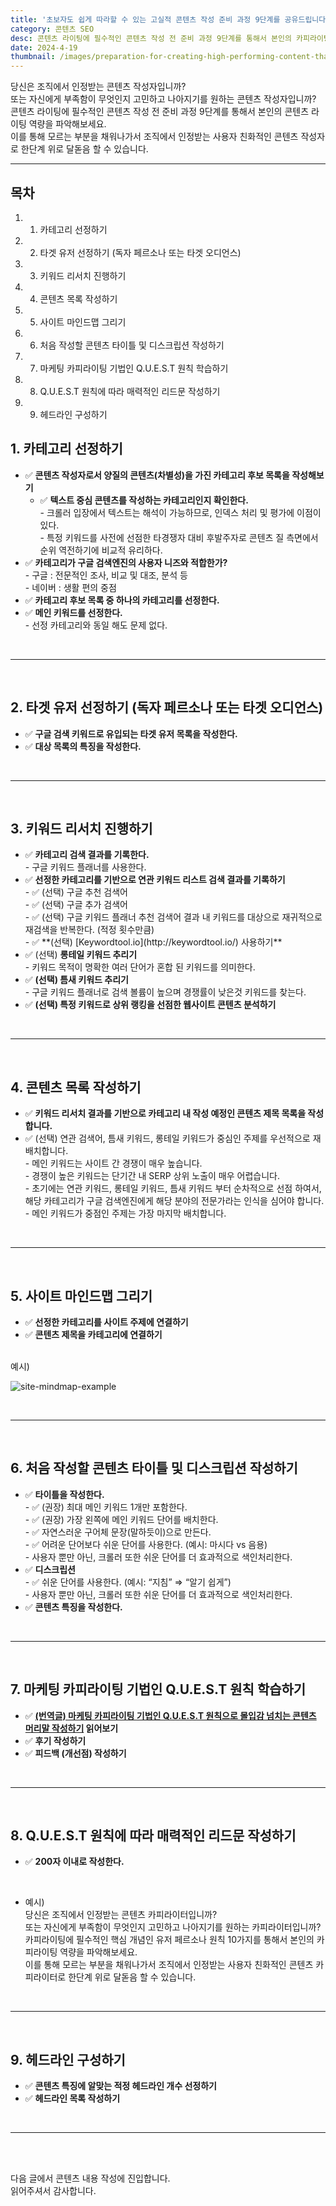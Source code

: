 ```yaml
---
title: '초보자도 쉽게 따라할 수 있는 고실적 콘텐츠 작성 준비 과정 9단계를 공유드립니다.'
category: 콘텐츠 SEO
desc: 콘텐츠 라이팅에 필수적인 콘텐츠 작성 전 준비 과정 9단계를 통해서 본인의 카피라이팅 역량을 파악해보세요.
date: 2024-4-19
thumbnail: /images/preparation-for-creating-high-performing-content-that-beginners-can-easily-follow.5site-mind-map-example.png
---
```


당신은 조직에서 인정받는 콘텐츠 작성자입니까? <br/>
또는 자신에게 부족함이 무엇인지 고민하고 나아지기를 원하는 콘텐츠 작성자입니까? <br/>
콘텐츠 라이팅에 필수적인 콘텐츠 작성 전 준비 과정 9단계를 통해서 본인의 콘텐츠 라이팅 역량을 파악해보세요. <br/>
이를 통해 모르는 부분을 채워나가서 조직에서 인정받는 사용자 친화적인 콘텐츠 작성자로 한단계 위로 달돋음 할 수 있습니다. <br/>

---

## 목차

1. 1. 카테고리 선정하기
2. 2. 타겟 유저 선정하기 (독자 페르소나 또는 타겟 오디언스)
3. 3. 키워드 리서치 진행하기
4. 4. 콘텐츠 목록 작성하기
5. 5. 사이트 마인드맵 그리기
6. 6. 처음 작성할 콘텐츠 타이틀 및 디스크립션 작성하기
7. 7. 마케팅 카피라이팅 기법인 Q.U.E.S.T 원칙 학습하기
8. 8. Q.U.E.S.T 원칙에 따라 매력적인 리드문 작성하기
9. 9. 헤드라인 구성하기

## 1. 카테고리 선정하기

- ✅ **콘텐츠 작성자로서 양질의 콘텐츠(차별성)을 가진 카테고리 후보 목록을 작성해보기**
  - ✅ **텍스트 중심 콘텐츠를 작성하는 카테고리인지 확인한다.**
    <div style={{ marginLeft: 24 }} /> - 크롤러 입장에서 텍스트는 해석이 가능하므로, 인덱스 처리 및 평가에 이점이 있다.
    <div style={{ marginLeft: 24 }} /> - 특정 키워드를 사전에 선점한 타경쟁자 대비 후발주자로 콘텐츠 질 측면에서 순위 역전하기에 비교적 유리하다.
- ✅ **카테고리가 구글 검색엔진의 사용자 니즈와 적합한가?**
  <div style={{ marginLeft: 24 }} /> - 구글 : 전문적인 조사, 비교 및 대조, 분석 등
  <div style={{ marginLeft: 24 }} /> - 네이버 : 생활 편의 중점
- ✅ **카테고리 후보 목록 중 하나의 카테고리를 선정한다.**
- ✅ **메인 키워드를 선정한다.**
  <div style={{ marginLeft: 24 }} /> - 선정 카테고리와 동일 해도 문제 없다.

<br />

---

<br />

## 2. 타겟 유저 선정하기 (독자 페르소나 또는 타겟 오디언스)

- ✅ **구글 검색 키워드로 유입되는 타겟 유저 목록을 작성한다.**
- ✅ **대상 목록의 특징을 작성한다.**

<br />

---

<br />

## 3. 키워드 리서치 진행하기

- ✅ **카테고리 검색 결과를 기록한다.**
  <div style={{ marginLeft: 24 }} /> - 구글 키워드 플래너를 사용한다.
- ✅ **선정한 카테고리를 기반으로 연관 키워드 리스트 검색 결과를 기록하기**
  <div style={{ marginLeft: 24 }} /> - ✅ (선택) 구글 추천 검색어
  <div style={{ marginLeft: 24 }} /> - ✅ (선택) 구글 추가 검색어
  <div style={{ marginLeft: 24 }} /> - ✅ (선택) 구글 키워드 플래너 추천 검색어 결과 내 키워드를 대상으로 재귀적으로 재검색을 반복한다. (적정 횟수만큼)
  <div style={{ marginLeft: 24 }} /> - ✅ **(선택) [Keywordtool.io](http://keywordtool.io/) 사용하기**
- ✅ (선택) **롱테일 키워드 추리기**
  <div style={{ marginLeft: 24 }} /> - 키워드 목적이 명확한 여러 단어가 혼합 된 키워드를 의미한다.
- ✅ **(선택) 틈새 키워드 추리기**
  <div style={{ marginLeft: 24 }} /> - 구글 키워드 플래너로 검색 볼륨이 높으며 경쟁률이 낮은것 키워드를 찾는다.
- ✅ **(선택) 특정 키워드로 상위 랭킹을 선점한 웹사이트 콘텐츠 분석하기**

<br />

---

<br />

## 4. 콘텐츠 목록 작성하기

- ✅ **키워드 리서치 결과를 기반으로 카테고리 내 작성 예정인 콘텐츠 제목 목록을 작성합니다.**
- ✅ (선택) 연관 검색어, 틈새 키워드, 롱테일 키워드가 중심인 주제를 우선적으로 재배치합니다.
  <div style={{ marginLeft: 24 }} /> - 메인 키워드는 사이트 간 경쟁이 매우 높습니다.
  <div style={{ marginLeft: 24 }} /> - 경쟁이 높은 키워드는 단기간 내 SERP 상위 노출이 매우 어렵습니다.
  <div style={{ marginLeft: 24 }} /> - 초기에는 연관 키워드, 롱테일 키워드, 틈새 키워드 부터 순차적으로 선점 하여서, 해당 카테고리가 구글 검색엔진에게
  해당 분야의 전문가라는 인식을 심어야 합니다.
  <div style={{ marginLeft: 24 }} /> - 메인 키워드가 중점인 주제는 가장 마지막 배치합니다.

<br />

---

<br />

## 5. 사이트 마인드맵 그리기

- ✅ **선정한 카테고리를 사이트 주제에 연결하기**
- ✅ **콘텐츠 제목을 카테고리에 연결하기**

<br />
예시)
<br />

![site-mindmap-example](/images/preparation-for-creating-high-performing-content-that-beginners-can-easily-follow.5site-mind-map-example.png)

<br />

---

<br />

## 6. 처음 작성할 콘텐츠 타이틀 및 디스크립션 작성하기

- ✅ **타이틀을 작성한다.**
  <div style={{ marginLeft: 24 }} /> - ✅ (권장) 최대 메인 키워드 1개만 포함한다.
  <div style={{ marginLeft: 24 }} /> - ✅ (권장) 가장 왼쪽에 메인 키워드 단어를 배치한다.
  <div style={{ marginLeft: 24 }} /> - ✅ 자연스러운 구어체 문장(말하듯이)으로 만든다.
  <div style={{ marginLeft: 24 }} /> - ✅ 어려운 단어보다 쉬운 단어를 사용한다. (예시: 마시다 vs 음용)
  <div style={{ marginLeft: 24 }} /> - 사용자 뿐만 아닌, 크롤러 또한 쉬운 단어를 더 효과적으로 색인처리한다.
- ✅ **디스크립션**
  <div style={{ marginLeft: 24 }} /> - ✅ 쉬운 단어를 사용한다. (예시: “지침” ⇒ “알기 쉽게”)
  <div style={{ marginLeft: 24 }} /> - 사용자 뿐만 아닌, 크롤러 또한 쉬운 단어를 더 효과적으로 색인처리한다.
- ✅ **콘텐츠 특징을 작성한다.**

<br />

---

<br />

## 7. 마케팅 카피라이팅 기법인 Q.U.E.S.T 원칙 학습하기

- ✅ **[(번역글) 마케팅 카피라이팅 기법인 Q.U.E.S.T 원칙으로 몰입감 넘치는 콘텐츠 머리말 작성하기](https://deskers.io/posts/content-seo/marketing-copywriting-by-quest-rule.mdx) 읽어보기**
- ✅ **후기 작성하기**
- ✅ **피드백 (개선점) 작성하기**

<br />

---

<br />

## 8. Q.U.E.S.T 원칙에 따라 매력적인 리드문 작성하기

- ✅ **200자 이내로 작성한다.**

<br />

- 예시) <br />
  당신은 조직에서 인정받는 콘텐츠 카피라이터입니까? <br />
  또는 자신에게 부족함이 무엇인지 고민하고 나아지기를 원하는 카피라이터입니까? <br />
  카피라이팅에 필수적인 핵심 개념인 유저 페르소나 원칙 10가지를 통해서 본인의 카피라이팅 역량을 파악해보세요. <br />
  이를 통해 모르는 부분을 채워나가서 조직에서 인정받는 사용자 친화적인 콘텐츠 카피라이터로 한단계 위로 달돋음 할 수 있습니다.

<br />

---

<br />

## 9. 헤드라인 구성하기

- ✅ **콘텐츠 특징에 알맞는 적정 헤드라인 개수 선정하기**
- ✅ **헤드라인 목록 작성하기**

<br />

---

<br />
<br />

다음 글에서 콘텐츠 내용 작성에 진입합니다. <br/>
읽어주셔서 감사합니다.
